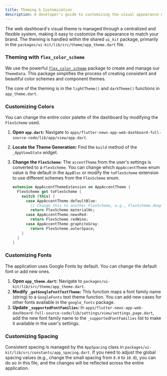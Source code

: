 ```yaml
---
title: Theming & Customization
description: A developer's guide to customizing the visual appearance of the web dashboard.
---
```


The web dashboard's visual theme is managed through a centralized and flexible system, making it easy to customize the appearance to match your brand. The theming is handled within the shared `ui_kit` package, primarily in the `packages/ui-kit/lib/src/theme/app_theme.dart` file.

### Theming with `flex_color_scheme`

We use the powerful [`flex_color_scheme`](https://pub.dev/packages/flex_color_scheme) package to create and manage our `ThemeData`. This package simplifies the process of creating consistent and beautiful color schemes and component themes.

The core of the theming is in the `lightTheme()` and `darkTheme()` functions in `app_theme.dart`.

### Customizing Colors

You can change the entire color palette of the dashboard by modifying the `FlexScheme` used.

1.  **Open `app.dart`:** Navigate to `apps/flutter-news-app-web-dashboard-full-source-code/lib/app/view/app.dart`.
2.  **Locate the Theme Generation:** Find the `build` method of the `_AppViewState` widget.
3.  **Change the `FlexScheme`:** The `accentTheme` from the user's settings is converted to a `FlexScheme`. You can change which `AppAccentTheme` enum value is the default in the `AppBloc` or modify the `toFlexScheme` extension to use different schemes from the `FlexScheme` enum.

    ```dart title="lib/app/view/app.dart"
    extension AppAccentThemeExtension on AppAccentTheme {
      FlexScheme get toFlexScheme {
        switch (this) {
          case AppAccentTheme.defaultBlue:
            // Change this to another FlexScheme, e.g., FlexScheme.deepPurple
            return FlexScheme.materialHc; 
          case AppAccentTheme.newsRed:
            return FlexScheme.redWine;
          case AppAccentTheme.graphiteGray:
            return FlexScheme.outerSpace;
        }
      }
    }
    ```

### Customizing Fonts

The application uses Google Fonts by default. You can change the default font or add new ones.

1.  **Open `app_theme.dart`:** Navigate to `packages/ui-kit/lib/src/theme/app_theme.dart`.
2.  **Modify `_getGoogleFontTextTheme`:** This function maps a font family name (string) to a `GoogleFonts` text theme function. You can add new cases for other fonts available in the `google_fonts` package.
3.  **Update `_supportedFontFamilies`:** In `apps/flutter-news-app-web-dashboard-full-source-code/lib/settings/view/settings_page.dart`, add the new font family name to the `_supportedFontFamilies` list to make it available in the user's settings.

### Customizing Spacing

Consistent spacing is managed by the `AppSpacing` class in `packages/ui-kit/lib/src/constants/app_spacing.dart`. If you need to adjust the global spacing values (e.g., change the small spacing from `8.0` to `10.0`), you can do so in this file, and the changes will be reflected across the entire application.
